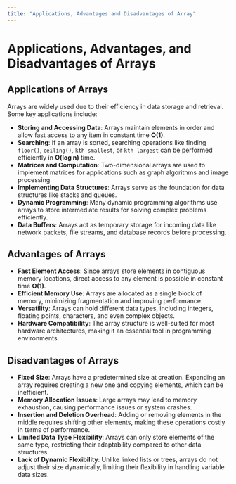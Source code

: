 ```yaml
---
title: "Applications, Advantages and Disadvantages of Array"
---
```


# Applications, Advantages, and Disadvantages of Arrays

## Applications of Arrays

Arrays are widely used due to their efficiency in data storage and retrieval. Some key applications include:

- **Storing and Accessing Data**: Arrays maintain elements in order and allow fast access to any item in constant time **O(1)**.
- **Searching**: If an array is sorted, searching operations like finding `floor()`, `ceiling()`, `kth smallest`, or `kth largest` can be performed efficiently in **O(log n)** time.
- **Matrices and Computation**: Two-dimensional arrays are used to implement matrices for applications such as graph algorithms and image processing.
- **Implementing Data Structures**: Arrays serve as the foundation for data structures like stacks and queues.
- **Dynamic Programming**: Many dynamic programming algorithms use arrays to store intermediate results for solving complex problems efficiently.
- **Data Buffers**: Arrays act as temporary storage for incoming data like network packets, file streams, and database records before processing.

## Advantages of Arrays

- **Fast Element Access**: Since arrays store elements in contiguous memory locations, direct access to any element is possible in constant time **O(1)**.
- **Efficient Memory Use**: Arrays are allocated as a single block of memory, minimizing fragmentation and improving performance.
- **Versatility**: Arrays can hold different data types, including integers, floating points, characters, and even complex objects.
- **Hardware Compatibility**: The array structure is well-suited for most hardware architectures, making it an essential tool in programming environments.

## Disadvantages of Arrays

- **Fixed Size**: Arrays have a predetermined size at creation. Expanding an array requires creating a new one and copying elements, which can be inefficient.
- **Memory Allocation Issues**: Large arrays may lead to memory exhaustion, causing performance issues or system crashes.
- **Insertion and Deletion Overhead**: Adding or removing elements in the middle requires shifting other elements, making these operations costly in terms of performance.
- **Limited Data Type Flexibility**: Arrays can only store elements of the same type, restricting their adaptability compared to other data structures.
- **Lack of Dynamic Flexibility**: Unlike linked lists or trees, arrays do not adjust their size dynamically, limiting their flexibility in handling variable data sizes.

